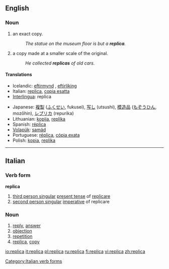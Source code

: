 ==English==

===Noun===
{{en-noun}}

# an exact copy.
#:''The statue on the museum floor is but a '''replica'''.''
# a copy made at a smaller scale of the original.
#:''He collected '''replicas''' of old cars.''

====Translations====
{{trans-top|an exact copy}}
*Icelandic: [[eftirmynd]] {{f}}, [[eftirlíking]] {{f}}
*Italian: [[replica]], [[copia esatta]]
*[[Interlingua]]: replica
{{trans-mid}}
*Japanese: [[複製]] ([[ふくせい]], fukusei), [[写し]] (utsushi), [[模造品]] ([[もぞうひん]], mozōhin), [[レプリカ]] (repurika)
*Lithuanian: [[kopija]], [[replika]]
*Spanish: [[réplica]]
*[[Volapük]]: [[samäd]]
*Portuguese: [[réplica]], [[cópia exata]]
*Polish: [[kopia]], [[replika]]
{{trans-bottom}}

----

==Italian==

===Verb form===
'''replica'''

# [[third person singular]]  [[present tense]] of [[replicare]]
# [[second person singular]] [[imperative]] of replicare

===Noun===
{{it-noun|replic|f|a|he}}

# [[reply]], [[answer]]
# [[objection]]
# [[repetition]]
# [[replica]], [[copy]]

[[Category:Italian verb forms]]

[[io:replica]]
[[it:replica]]
[[pl:replica]]
[[ru:replica]]
[[fi:replica]]
[[vi:replica]]
[[zh:replica]]